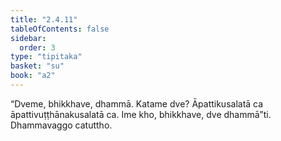 ```yaml
---
title: "2.4.11"
tableOfContents: false
sidebar:
  order: 3
type: "tipitaka"
basket: "su"
book: "a2"
---
```



<DynamicBreadcrumb />

<Division number="98" book="a2" bookNo="15" page="82">

<Paragraph number="180" book="a2">
“Dveme, bhikkhave, dhammā. Katame dve? Āpattikusalatā ca āpattivuṭṭhānakusalatā ca. Ime kho, bhikkhave, dve dhammā”ti.

</Paragraph>
</Division>

<Paragraph number="181" type="center" book="a2">
Dhammavaggo catuttho.
</Paragraph>